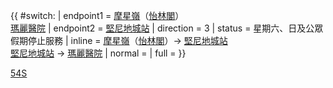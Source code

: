 {{ #switch: {{{format|}}}
| endpoint1 = [[摩星嶺]]（[[怡林閣]]）<br>[[瑪麗醫院]] 
| endpoint2 = [[堅尼地城站]]
| direction = 3
| status = 星期六、日及公眾假期停止服務
| inline = [[摩星嶺]]（[[怡林閣]]）→ [[堅尼地城站]]<br>[[堅尼地城站]] → [[瑪麗醫院]]
| normal =
| full =
}}<noinclude>[[Category:港島專線小巴路線模板|54S]]</noinclude>